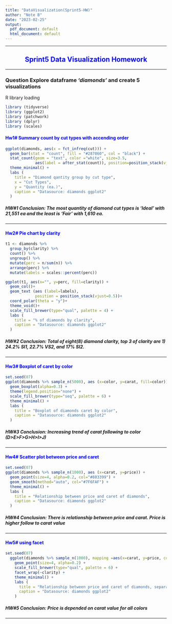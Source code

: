 ```yaml
---
title: "DataVisualization(Sprint5-HW)"
author: "Note B"
date: "2023-02-25"
output:
  pdf_document: default
  html_document: default
---
```


***
<h2 style="color:blue" align="center"> Sprint5 Data Visualization Homework </h2>
***

### **Question** Explore dataframe *'diamonds'* and create 5 visualizations

R library loading
```r
library (tidyverse)
library (ggplot2)
library (patchwork)
library (dplyr)
library (scales)
```

<h4 style="color:blue"> Hw1# Summary count by cut types with accending order </h4>
```r
ggplot(diamonds, aes(x = fct_infreq(cut))) +
  geom_bar(stat = "count", fill = "#287860", col = "black") +
  stat_count(geom = "text", color ="white", size=3.5,
             aes(label = after_stat(count)), position=position_stack(vjust=0.5)) +
  theme_minimal() +
  labs (
    title = "Diamond qantity group by cut type",
    x = "Cut Types",
    y = "Quantity (ea.)",
    caption = "Datasource: diamonds ggplot2"
  )
```

##### ***HW#1 Conclusion:*** *The most quantity of diamond cut types is 'Ideal' with 21,551 ea and the least is 'Fair' with 1,610 ea.*

***

<h4 style="color:blue"> Hw2# Pie chart by clarity </h4>
```r
t1 <- diamonds %>%
  group_by(clarity) %>%
  count() %>%
  ungroup() %>%
  mutate(perc = n/sum(n)) %>%
  arrange(perc) %>%
  mutate(labels = scales::percent(perc))

ggplot(t1, aes(x="", y=perc, fill=clarity)) +
  geom_col()+
  geom_text (aes (label=labels),
             position = position_stack(vjust=0.5))+
  coord_polar(theta = "y")+
  theme_void()+
  scale_fill_brewer(type="qual", palette = 4) +
  labs (
    title = "% of diamonds by clarity",
    caption = "Datasource: diamonds ggplot2"
  )
```

##### ***HW#2 Conclusion:*** *Total of eight(8) diamond clarity, top 3 of clarity are 1) 24.2% SI1, 22.7% VS2, and 17% SI2.*

***

<h4 style="color:blue"> Hw3# Boxplot of caret by color </h4>
```r
set.seed(07)
ggplot(diamonds %>% sample_n(5000), aes (x=color, y=carat, fill=color)) +
  geom_boxplot(alpha=0.3) +
  theme(legend.position="none") +
  scale_fill_brewer(type="seq", palette = 6) +
  theme_minimal() +
  labs (
    title = "Boxplot of diamonds caret by color",
    caption = "Datasource: diamonds ggplot2"
  )
```

##### ***HW#3 Conclusion:*** *Increasing trend of carat following to color (D>E>F>G>H>I>J)*

***

<h4 style="color:blue"> Hw4# Scatter plot between price and caret </h4>
```r
set.seed(07)
ggplot(diamonds %>% sample_n(1000), aes (x=carat, y=price)) +
  geom_point(size=4, alpha=0.2, col="#883399") +
  geom_smooth(method="auto", col="#7F6FAF") +
  theme_minimal() +
  labs (
    title = "Relationship between price and caret of diamonds",
    caption = "Datasource: diamonds ggplot2"
  )
```

##### ***HW#4 Conclusion:*** *There is relationship between price and carat. Price is higher follow to carat value*

***

<h4 style="color:blue"> Hw5# using facet </h4>
```r
set.seed(07)
  ggplot(diamonds %>% sample_n(1000), mapping =aes(x=carat, y=price, col=color)) +
    geom_point(size=4, alpha=0.2) +
    scale_fill_brewer(type="qual", palette = 6) +
    facet_wrap(~clarity) +
    theme_minimal() +
    labs (
      title = "Relationship between price and caret of diamonds, separate by clarity",
      caption = "Datasource: diamonds ggplot2"
    )
```

##### ***HW#5 Conclusion:*** *Price is depended on carat value for all colors*

***

